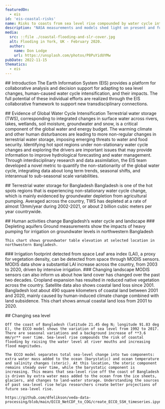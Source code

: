 ```yaml
---
featuredOn:
  - eis
id: 'eis-coastal-risks'
name: Risks to coasts from sea level rise compounded by water cycle intensification
description: "NASA measurements and models shed light on present and future coastal risks"
media:
  src: ::file ./coastal-flooding-and-slr-cover.jpg
  alt: Flooding in York, UK - February 2020.
  author:
    name: Don Lodge
    url: https://unsplash.com/photos/P8PuYidUYMw
pubDate: 2022-11-15
thematics:
  - eis
---
```

<Block>
  <Prose>
  ## Introduction
  The Earth Information System (EIS) provides a platform for collaborative analysis and decision support for adapting to sea level changes, human-caused water cycle intensification, and their impacts. The full potential of these individual efforts are realized through the EIS collaborative framework to support new transdisciplinary connections.
  </Prose>
</Block>

<Block type='full'>
  <Figure>
    <Map
      datasetId='tws-anomaly'
      layerId='lis-tws-anomaly'
      dateTime='2002-12-01'
      zoom={1}
      center={[0,0]}
      compareDateTime='2021-12-01'
    />
    <Caption 
      attrAuthor='NASA' 
      attrUrl='https://nasa.gov/'
    />
  </Figure>
  <Prose>
  ## Evidence of Global Water Cycle Intensification 
  Terrestrial water storage (TWS), corresponding to integrated changes in surface water across rivers, lakes, wetlands, soil moisture, groundwater and snow, is a critical component of the global water and energy budget. The warming climate and other human disturbances are leading to more non-regular changes in terrestrial water storage, imposing emerging threats to water and food security.
  </Prose>
</Block>

<Block type='full'>
  <Prose>
  Identifying hot spot regions under non-stationary water cycle changes and exploring the drivers are important issues that may provide information to improve hydrological forecasting and water management. Through interdisciplinary research and data assimilation, the EIS team developed a novel metric to quantify the non-stationarity of the global water cycle, integrating data about long term trends, seasonal shifts, and interannual to sub-seasonal scale variabilities.
  </Prose>
  <Figure>
    <Map
      datasetId='lis-tws-nonstationarity-index'
      layerId='lis-tws-nonstationarity-index'
      dateTime='2003-01-01'
      zoom={1}
      center={[0,0]}
    />
    <Caption 
      attrAuthor='NASA' 
      attrUrl='https://nasa.gov/'
    />
  </Figure>
</Block>

<Block>
   <Prose>
    ## Terrestrial water storage for Bangladesh
  Bangladesh is one of the hot spots regions that is experiencing non-stationary water cycle change, which is mainly evidenced by groundwater depletion from agricultural pumping. Averaged across the country, TWS has depleted at a rate of  almost 13mm/year during 2002-2021, or about 2 billion cubic meters per year countrywide.
  </Prose>
  <Figure>
    <Chart
      dataPath={new URL('./TWS_time_series.csv', import.meta.url).href}
      dateFormat="%b-%Y"
      idKey='type'
      xKey='date'
      yKey='TWS'
      yAxisLabel='mm'
    />
    <Caption
    />
  </Figure>
</Block>

<Block>
   <Prose>
    ## Human activities change Bangladesh’s water cycle and landscape
    ### Depleting aquifers
    Ground measurements show the impacts of heavy pumping for irrigation on groundwater levels in northwestern Bangladesh

    This chart shows groundwater table elevation at selected location in northwestern Bangladesh.

  </Prose>
  <Figure>
    <Chart
      dataPath={new URL('./groundwater_time_series.csv', import.meta.url).href}
      dateFormat="%b-%y"
      idKey='type'
      xKey='date'
      yKey='groundwater'
      yAxisLabel='meters'
    />
    <Caption
    />
  </Figure>
</Block>

<Block>
  <Prose>
  ### Irrigation footprint detected from space
  Leaf area index (LAI), a proxy for vegetation density, can be detected from space through MODIS sensors. MODIS data show a substantial LAI increase across the country, from 2003 to 2020, driven by intensive irrigation.
  </Prose>
</Block>

<Block>
  <Prose>
  ### Changing landscape
  MODIS sensors can also inform us about how land cover has changed over the past two decades. Cropland expansion has resulted in reduced native vegetation across the country. Satellite data also shows coastal land loss since 2001.
  </Prose>
</Block>

<Block>
   <Prose>
   Bangladesh lost about 490 square kilometers of coastal land between 2001 and 2020, mainly caused by human-induced climate change combined with land subsidence. This chart shows annual coastal land loss from 2001 to 2020.

  </Prose>
  <Figure>
    <Chart
      dataPath={new URL('./coastal_land_loss_time_series.csv', import.meta.url).href}
      dateFormat="%Y"
      idKey='type'
      xKey='year'
      yKey='CLL'
      yAxisLabel='square kilometers'
    />
    <Caption
    />
  </Figure>
</Block>

<Block>
   <Prose>
    ## Changing sea level

    Off the coast of Bangladesh (latitude 21.45 deg N; longitude 91.83 deg E), the ECCO model shows the variation of sea level from 1992 to 2017. There are seasonal variations and a background increase of **3.6 mm/yr** over time. Sea-level rise compounds the risk of coastal flooding by raising the water level at river mouths and increasing flood magnitudes.

    The ECCO model separates total sea-level change into two components: extra water mass added to the ocean (barystatic) and ocean temperature and salinity changes (steric). At this location, the steric component remains steady over time, while the barystatic component is increasing. This means that sea-level rise off the coast of Bangladesh is driven by extra water mass added to the ocean from the ice sheets, glaciers, and changes to land-water storage. Understanding the sources of past sea-level rise helps researchers create better projections of future sea-level rise.
    
    https://github.com/dfelikson/veda-data-processing/blob/main/ECCO_NetCDF_to_COG/create_ECCO_SSH_timeseries.ipynb
  </Prose>
  <Figure>
    <Chart
      dataPath={new URL('./ecco_ssh.csv', import.meta.url).href}
      dateFormat="%m/%Y" 
      idKey='source' 
      xKey='date' 
      yKey='SSH (m)' 
      yAxisLabel='meters'
    />
    <Caption 
    /> 
  </Figure>
</Block>
